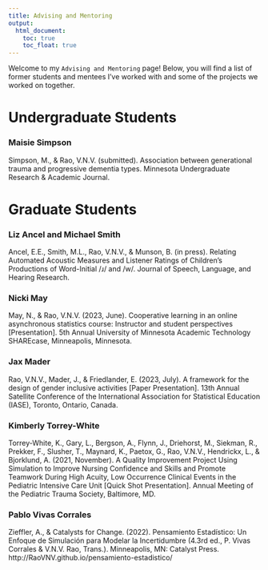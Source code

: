 ```yaml
---
title: Advising and Mentoring
output: 
  html_document:
    toc: true
    toc_float: true
---
```


Welcome to my `Advising and Mentoring` page! Below, you will find a list of former students and mentees I've worked with and some of the projects we worked on together.

# Undergraduate Students

### Maisie Simpson 

Simpson, M., & Rao, V.N.V. (submitted). Association between generational trauma and progressive dementia types. Minnesota Undergraduate Research & Academic Journal. 

# Graduate Students

### Liz Ancel and Michael Smith

Ancel, E.E., Smith, M.L., Rao, V.N.V., & Munson, B. (in press). Relating Automated Acoustic Measures and Listener Ratings of Children’s Productions of Word-Initial /ɹ/ and /w/. Journal of Speech, Language, and Hearing Research. 

### Nicki May

May, N., & Rao, V.N.V. (2023, June). Cooperative learning in an online asynchronous statistics course: Instructor and student perspectives [Presentation]. 5th Annual University of Minnesota Academic Technology SHAREcase, Minneapolis, Minnesota. 

### Jax Mader

Rao, V.N.V., Mader, J., & Friedlander, E. (2023, July). A framework for the design of gender inclusive activities [Paper Presentation]. 13th Annual Satellite Conference of the International Association for Statistical Education (IASE), Toronto, Ontario, Canada.

### Kimberly Torrey-White

Torrey-White, K., Gary, L., Bergson, A., Flynn, J., Driehorst, M., Siekman, R., Prekker, F., Slusher, T., Maynard, K., Paetox, G., Rao, V.N.V., Hendrickx, L., & Bjorklund, A. (2021, November). A Quality Improvement Project Using Simulation to Improve Nursing Confidence and Skills and Promote Teamwork During High Acuity, Low Occurrence Clinical Events in the Pediatric Intensive Care Unit [Quick Shot Presentation]. Annual Meeting of the Pediatric Trauma Society, Baltimore, MD. 

### Pablo Vivas Corrales

Zieffler, A., & Catalysts for Change. (2022). Pensamiento Estadístico: Un Enfoque de Simulación para Modelar la Incertidumbre (4.3rd ed., P. Vivas Corrales & V.N.V. Rao, Trans.). Minneapolis, MN: Catalyst Press. http://RaoVNV.github.io/pensamiento-estadistico/ 
